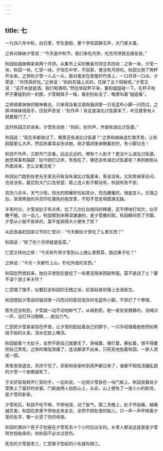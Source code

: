 ```yaml
---
---
---
```

title: 七
---



一九四八年中秋，白日里，学生放假，整个学校寂静无声，大门紧关着。

之骅对妹妹夕莹说：“今天是中秋节，我们来吃月饼，吃完月饼就去接爸爸。”

秋园给姐妹俩拿来两个月饼。从集市上买的散装月饼总共四块：之骅一块，夕莹一块，秋园一块，仁受一块。子恒在中学，不回家，便没有月饼吃。秋园又倒了两杯开水来。之骅和夕莹一人占一头，面对面坐在堂屋的竹床上，一口月饼一口水。夕莹说：“月饼真好吃。”之骅说：“妈妈在镇上买的，花掉了五个铜板呢。”夕莹又说：“这开水就是酒，我们喝酒吧。”然后举起杯子来，要和姐姐碰一下。在杯子和杯子要碰到的一刹那，夕莹眼珠子一睃，看到别处去了，嘴里叫着“姐姐看”。

之骅顺着妹妹的眼神看去，只来得及看见墙角猫洞里一只毛蓝布小脚一闪而过。之骅冲妹妹摇摇手，压低声音说：“别作声！肯定是湖北讨饭婆来了，听见屋里有人就要敲门了。”

这时秋园正好进来。夕莹告诉她：“妈妈，别作声，外面有湖北讨饭婆。”

秋园说：“现在禾都收过了，哪里还有湖北讨饭婆？”之骅和妹妹连忙做手势，让秋园莫那么大声，然后附着耳朵告诉她，刚才猫洞里亲眼看到的，有小脚过去！

秋园不作声，立即开门去看。远远近近的，哪有个人影子？更没什么湖北讨饭婆。她觉得事有蹊跷：如今刚打过禾，有饭吃了，哪还会有湖北讨饭婆呢？再则她刚从外面进来，怎么没看见呢？

秋园出门跑到徐老先生家去问有没有湖北讨饭婆来，答说没有。又到贵婶家去问，也说没有。最后到大门口去张望，路上连人影子都没有。秋园有些不安。

农历八月半，天气少雨，阳光的照耀却恰如其分，亮亮暖暖的，很是宜人。日落之后，渐渐辉煌的月亮印在黛色的夜空里，不知不觉变得圆满无缺。

半夜时分，夕莹说肚子有点疼，拉了几次红白相间的稀便，还不停地打哈欠，似乎睡不醒。过一会儿，秋园摸到床褥湿漉漉的，是夕莹撒的尿。秋园瞬间慌了手脚。夕莹从小就不尿床的，莫不是病得大小便失了禁？

从武昌庙赶回家过节的仁受问：“今天都给夕莹吃了么里东西？”

秋园说：“除了吃个月饼就是饭菜。”

仁受又转向之骅：“今天有冇带夕莹到山上摘么里野菜、路边果子吃？”

之骅说：“今天一天都冇上山，冇吃外面的东西。”

秋园忽然想起来，她白天曾到后屋挖了一些黄泥用来团盐鸭蛋。莫不是动了土？要不请个道士来关符？

仁受摆了摆手，似要赶走秋园的无稽之谈，赶紧起身到镇上去请医生。

秋园想起夕莹说的猫洞里一闪而过的那双诡异的毛蓝布小脚，不禁打了个寒噤。

医生还没有到，夕莹就一动不动地断气了。从病到死，她一直安安静静的，没喊过一声，没打开过眼睛……她没力气。

仁受把夕莹紧紧抱在怀里，让夕莹的脸贴着自己的脖子，一只手梳理着她依然如黑缎子般的头发，泪水在脸上横流。

秋园挺着个大肚子，全然不顾自己就要生了，哭喊着，捶打着，撕扯着，恨不得要把自己弄死。之骅的喉咙哭痛了，连话都讲不出来，只死死地抱着秋园，一家人哭成一团。

黑夜渐渐退去，天终于亮了。邱家和徐家听到哭声都过来了，谁都不相信活蹦乱跳的夕莹一个夜晚就死了。

子文好容易掰开仁受的手，一边劝说，一边把夕莹放在一块门板上。秋园哭着给夕莹换上了最好的衣裳。门板由两人抬到山上，从此，山上便有了一座小小的新坟，是夕莹的新家。

夕莹死后，秋园不吃不喝，不停地哭，动了胎气，第二天晚上，肚子开始痛，越痛越厉害。秋园在房里不停地走来走去，全然不顾肚里的胎儿，只一声一声呼唤着夕莹的名字，像一头受了伤的母兽。

秋园的第四个孩子子恕是在夕莹死去十个小时后出生的。乡里人都说这娃崽是夕莹转世投胎来的，劝秋园不必太过悲伤。

死去的夕莹是老三，仁受替子恕起的小名就叫赔三。